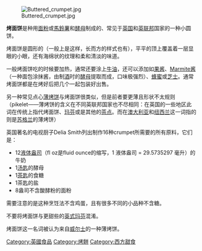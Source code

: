{{多個問題|
{{Unreferenced|time=2017-11-08T12:58:25+00:00}}
{{Expand|time=2017-11-08T12:58:25+00:00}}
{{expert}}
{{重寫}}
}}
[[File:Buttered_crumpet.jpg|right]]

'''烤面饼'''是种用[[面粉|面粉]]或[[馬鈴薯|馬鈴薯]]和[[酵母|酵母]]制成的、常见于[[英国|英国]]和[[英联邦|英联邦]]国家的一种小圆饼。

烤面饼是圆形的（一般上是这样，长而方的样式也有），平平的顶上覆盖着一层显眼的小眼，还有海绵状的纹理和柔和清淡的味道。

一般烤面饼吃的时候要加热，通常还要涂上[[牛油|牛油]]，还可以添加如[[果酱|果酱]]、[[Marmite酱|Marmite酱]]（一种面包涂抹酱，由制[[酒|酒]]时的[[酵母|酵母]]提取而成，口味极强烈）、[[蜂蜜|蜂蜜]]或[[芝士|芝士]]。通常烤面饼都是在烤好后把几个一起包装好出售。

另一种常见点心[[薄烤饼|薄烤饼]]与烤面饼很类似，但是前者要更薄且形状不太规则（pikelet——薄烤饼的含义在不同英联邦国家也不尽相同：在英国的一些地区此词在传统上指代烤面饼、[[玛芬|玛芬]]或是其他的[[茶点|茶点]]。而在[[澳大利亚|澳大利亚]]和[[纽西兰|纽西兰]]这一词指的则是[[苏格兰|苏格兰]]的薄烤饼）   


英国著名的电视厨子Delia Smith列出制作16种crumpet所需要的所有原料，它们是：

*12[[液体盎司|液体盎司]]（fl oz是fluid ounce的缩写，1 液体盎司 = 29.5735297 毫升）的牛奶 
*1[[汤匙|汤匙]]的酵母 
*1[[茶匙|茶匙]]的食糖 
*1茶匙的盐 
*8盎司不含酸酵粉的面粉

需要注意的是这种烹饪法不含鸡蛋，且有很多不同的小品种不含糖。

不要将烤面饼与更甜些的[[英式玛芬|英式玛芬]]混淆。

烤面饼这一名词被认为来自[[威尔士|威尔士]]的一种薄烤饼。


[[Category:英國食品|Category:英國食品]]
[[Category:烤餅|Category:烤餅]]
[[Category:西方甜食|Category:西方甜食]]
{{Dessert-stub}}